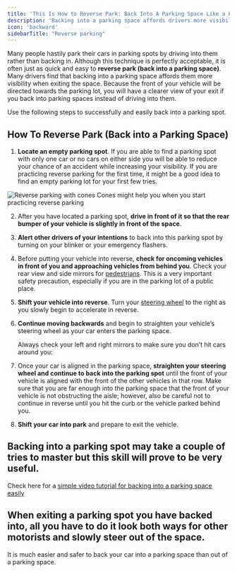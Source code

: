 ```yaml
---
title: 'This Is How to Reverse Park: Back Into A Parking Space Like a Pro'
description: 'Backing into a parking space affords drivers more visibility when exiting the space. Here's an easy guide to successful reverse parking.'
icon: 'backward'
sidebarTitle: "Reverse parking"
---
```


Many people hastily park their cars in parking spots by driving into them rather than backing in. Although this technique is perfectly acceptable, it is often just as quick and easy to **reverse park (back into a parking space)**. Many drivers find that backing into a parking space affords them more visibility when exiting the space. Because the front of your vehicle will be directed towards the parking lot, you will have a clearer view of your exit if you back into parking spaces instead of driving into them.

Use the following steps to successfully and easily back into a parking spot.

## How To Reverse Park (Back into a Parking Space)

1.  **Locate an empty parking spot**. If you are able to find a parking spot with only one car or no cars on either side you will be able to reduce your chance of an accident while increasing your visibility. If you are practicing reverse parking for the first time, it might be a good idea to find an empty parking lot for your first few tries.
    
![Reverse parking with cones](https://driving-tests.org/wp-content/uploads/2012/02/reverse-with-cones.jpg)
    Cones might help you when you start practicing reverse parking
    
2. After you have located a parking spot, **drive in front of it so that the rear bumper of your vehicle is slightly in front of the space**.
    
3. **Alert other drivers of your intentions** to back into this parking spot by turning on your blinker or your emergency flashers.
    
4. Before putting your vehicle into reverse, **check for oncoming vehicles in front of you and approaching vehicles from behind you**. Check your rear view and side mirrors for [pedestrians](https://driving-tests.org/beginner-drivers/foot-traffic-how-to-steer-clear-of-pedestrians/). This is a very important safety precaution, especially if you are in the parking lot of a public place.
    
5. **Shift your vehicle into reverse**. Turn your [steering wheel](https://driving-tests.org/beginner-drivers/how-to-hold-a-steering-wheel/) to the right as you slowly begin to accelerate in reverse.
    
6. **Continue moving backwards** and begin to straighten your vehicle’s steering wheel as your car enters the parking space.
    
    Always check your left and right mirrors to make sure you don’t hit cars around you:
    
7. Once your car is aligned in the parking space, **straighten your steering wheel and continue to back into the parking spot** until the front of your vehicle is aligned with the front of the other vehicles in that row. Make sure that you are far enough into the parking space that the front of your vehicle is not obstructing the aisle; however, also be careful not to continue in reverse until you hit the curb or the vehicle parked behind you.
    
8. **Shift your car into park** and prepare to exit the vehicle.
    

## Backing into a parking spot may take a couple of tries to master but this skill will prove to be very useful.

Check here for a [simple video tutorial for backing into a parking space easily](https://www.youtube.com/watch?v=VSUqShilV44)


## When exiting a parking spot you have backed into, all you have to do it look both ways for other motorists and slowly steer out of the space.

It is much easier and safer to back your car into a parking space than out of a parking space.
